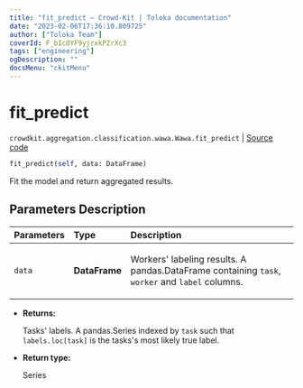```yaml
---
title: "fit_predict — Crowd-Kit | Toloka documentation"
date: "2023-02-06T17:36:10.809725"
author: ["Toloka Team"]
coverId: F_bIcOYF9yjrxkPZrXc3
tags: ["engineering"]
ogDescription: ""
docsMenu: "ckitMenu"
---
```


# fit_predict
`crowdkit.aggregation.classification.wawa.Wawa.fit_predict` | [Source code](https://github.com/Toloka/crowd-kit/blob/v1.2.0/crowdkit/aggregation/classification/wawa.py#L101)

```python
fit_predict(self, data: DataFrame)
```

Fit the model and return aggregated results.

## Parameters Description

| Parameters | Type | Description |
| :----------| :----| :-----------|
`data`|**DataFrame**|<p>Workers&#x27; labeling results. A pandas.DataFrame containing `task`, `worker` and `label` columns.</p>

* **Returns:**

  Tasks' labels.
A pandas.Series indexed by `task` such that `labels.loc[task]`
is the tasks's most likely true label.

* **Return type:**

  Series